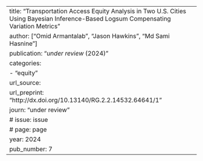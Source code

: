 ---
title: "Transportation Access Equity Analysis in Two U.S. Cities Using Bayesian Inference-Based Logsum Compensating Variation Metrics"
author: ["Omid Armantalab", "Jason Hawkins", "Md Sami Hasnine"]
publication: "_under review_ (2024)"
categories:
  - "equity"
url_source: 
url_preprint: "http://dx.doi.org/10.13140/RG.2.2.14532.64641/1"
journ: "under review"
# issue: issue
# page: page
year: 2024
pub_number: 7
---